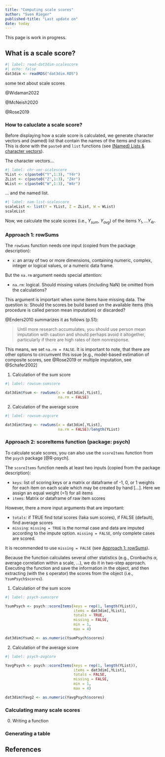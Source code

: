```yaml
---
title: "Computing scale scores"
author: "Sven Rieger"
published-title: "Last update on"
date: today
---
```


:::{.callout-warning}
This page is work in progress.
:::


## What is a scale score?

```r
#| label: read-dat3dim-scalescore
#| echo: false
dat3dim <- readRDS("dat3dim.RDS")
```

some text about scale scores

@Widaman2022

@McNeish2020

@Rose2019



### How to caluclate a scale score?

Before displaying how a scale score is calculated, we generate character vectors and (named) list that contain the names of the items and scales. This is done with the `paste0` and `list` functions (see [(Named) Lists & character vectors](data-proc-nam-lists.qmd)).

The character vectors...

```r
#| label: chr-vec-scalescore
YList <- c(paste0("Y",1:3), "Y4r")
ZList <- c(paste0("Z",1:3), "Z4r")
WList <- c(paste0("W",1:3), "W4r")
```

... and the named list.

```r
#| label: nam-list-scalescore
scaleList <- list(Y = YList, Z = ZList, W = WList)
scaleList
```

Now, we calculate the scale scores (i.e., $Y_{sum}$, $Y_{avg}$) of the items $Y_1,...Y_{4r}$.

::: {.panel-tabset}

### Approach 1: rowSums {#app1-rowsums}

The `rowSums` function needs one input (copied from the package description):

- `x`: an array of two or more dimensions, containing numeric, complex, integer or logical values, or a numeric data frame.

But the `na.rm` argument needs special attention:

- `na.rm`: logical. Should missing values (including NaN) be omitted from the calculations?


This argument is important when some items have missing data. The question is: Should the scores be build based on the available items (this procedure is called person mean imputation) or discarded? 


@Enders2010 summarizes it as follows (p.51): 

> Until more research accumulates, you should use person mean imputation with caution and should perhaps avoid it altogether, particularly if there are high rates of item nonresponse.

This means, we set `na.rm = FALSE`. It is important to note, that there are other options to circumvent this issue [e.g., model-based estimation of composite scores, see @Rose2019 or multiple imputation, see @Schafer2002]

1. Calculation of the sum score

```r
#| label: rowsum-sumscore

dat3dim$Ysum <- rowSums(x = dat3dim[,YList],
                        na.rm = FALSE)

```

2. Calculation of the average score

```r
#| label: rowsum-avgcore

dat3dim$Yavg <- rowSums(x = dat3dim[,YList],
                        na.rm = FALSE)/length(YList)

```

### Approach 2: scoreItems function (package: psych)

To calculate scale scores, you can also use the `scoreItems` function from the `psych` package [@R-psych].

The `scoreItems` function needs at least two inputs (copied from the package description):

- `keys`:  list of scoring keys or a matrix or dataframe of -1, 0, or 1 weights for each item on each scale which may be created by hand [...]. Here we assign an equal weight (=1) for all items 
- `items`: Matrix or dataframe of raw item scores

However, there a more input arguments that are important:

- `totals`: if TRUE find total scores (!aka sum scores), if FALSE (default), find average scores
- `missing`: `missing = TRUE` is the normal case and data are imputed according to the impute option. `missing = FALSE`, only complete cases are scored. 

It is recommended to use `missing = FALSE` (see [Approach 1: rowSums](#app1-rowsums)).

Because the function calculates several other statistics (e.g., Cronbachs $\alpha$, average correlation within a scale, ...), we do it in two-step approach. Executing the function and save the information in the object, and then extracting (with the `$` operator) the scores from the object (i.e., `YsumPsych$scores`).

1. Calculation of the sum score

```r
#| label: psych-sumscore

YsumPsych <- psych::scoreItems(keys = rep(1, length(YList)),
                               items = dat3dim[,YList],
                               totals = TRUE,
                               missing = FALSE,
                               min = 1,
                               max = 4)

dat3dim$Ysum2 <- as.numeric(YsumPsych$scores)

```

2. Calculation of the average score

```r
#| label: psych-avgcore

YavgPsych <- psych::scoreItems(keys = rep(1, length(YList)),
                               items = dat3dim[,YList],
                               totals = FALSE,
                               missing = FALSE,
                               min = 1,
                               max = 4)

dat3dim$Yavg2 <- as.numeric(YavgPsych$scores)


```

:::

### Calculating many scale scores

0. Writing a function

### Generating a table

## References